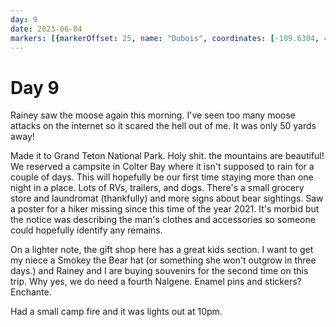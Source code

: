 ```yaml
---
day: 9
date: 2023-06-04
markers: [{markerOffset: 25, name: "Dubois", coordinates: [-109.6304, 43.5336]},{markerOffset: -15, name: "Colter Bay", coordinates: [-110.6408, 43.9047]}]
---
```

# Day 9

Rainey saw the moose again this morning. I've seen too many moose attacks on the internet so it scared the hell out of me. It was only 50 yards away!

Made it to Grand Teton National Park. Holy shit. the mountains are beautiful! We reserved a campsite in Colter Bay where it isn't supposed to rain for a couple of days. This will hopefully be our first time staying more than one night in a place. Lots of RVs, trailers, and dogs. There's a small grocery store and laundromat (thankfully) and more signs about bear sightings. Saw a poster for a hiker missing since this time of the year 2021. It's morbid but the notice was describing the man's clothes and accessories so someone could hopefully identify any remains.

On a lighter note, the gift shop here has a great kids section. I want to get my niece a Smokey the Bear hat (or something she won't outgrow in three days.) and Rainey and I are buying souvenirs for the second time on this trip. Why yes, we do need a fourth Nalgene. Enamel pins and stickers? Enchante.

Had a small camp fire and it was lights out at 10pm.
